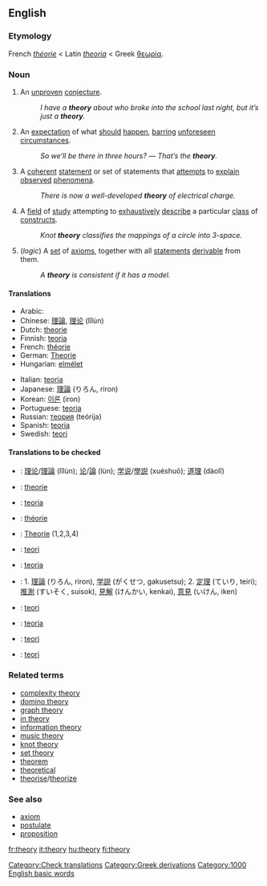 ==English==

===Etymology===
French ''[[théorie]]'' < Latin ''[[theoria]]'' < Greek [[θεωρία]].

===Noun===
{{en-noun|theory|theories}}

#{{countable}} An [[unproven]] [[conjecture]].
#: ''I have a '''theory''' about who broke into the school last night, but it’s just a '''theory'''.''
#{{uncountable}} An [[expectation]] of what [[should]] [[happen]], [[barring]] [[unforeseen]] [[circumstances]].
#: ''So we’ll be there in three hours?'' — ''That’s the '''theory'''.''
#{{countable}} {{science}}  A [[coherent]] [[statement]] or set of statements that [[attempt]]s to [[explain]] [[observe]]d [[phenomenon|phenomena]].
#: ''There is now a well-developed '''theory''' of electrical charge.''
#{{uncountable}} {{mathematics}} A [[field]] of [[study]] attempting to [[exhaustive]]ly [[describe]] a particular [[class]] of [[construct]]s. <!-- Not quite broad enough to include "music theory". Where do we put that? -->
#: ''Knot '''theory''' classifies the mappings of a circle into 3-space.''
#{{countable}} (''logic'') A [[set]] of [[axiom]]s, together with all [[statement]]s [[derivable]] from them.
#: ''A '''theory''' is consistent if it has a model.''

====Translations====
{{top}}
*Arabic: {{ARchar|[[نظرية]]}} {{Unicode|(naʐaríya)}} {{f}}
*Chinese: [[理論]], [[理论]] (lǐlùn)
*Dutch: [[theorie]] {{f}}
*Finnish: [[teoria]]
*French: [[théorie]] {{f}}
*German: [[Theorie]] {{f}}
*Hungarian: [[elmélet]]
{{mid}}
*Italian: [[teoria]] {{f}}
*Japanese: [[理論]] (りろん, riron)
*Korean: [[이론]] (iron)
*Portuguese: [[teoria]] {{f}}
*Russian: [[теория]] (teórija) {{f}}
*Spanish: [[teoria]] {{f}}
*Swedish: [[teori]]
{{bottom}}

====Translations to be checked====
{{checktrans}}
*{{ttbc|Chinese}}: [[理论]]/[[理論]] (lǐlùn); [[论]]/[[論]] (lùn); [[学说]]/[[學説]] (xuéshuō); [[道理]] (dàolǐ)
*{{ttbc|Dutch}}: [[theorie]] {{f}}
*{{ttbc|Finnish}}: [[teoria]]
*{{ttbc|French}}: [[théorie]] {{f}}
*{{ttbc|German}}: [[Theorie]] {{f}} (1,2,3,4)
*{{ttbc|Indonesian}}: [[teori]]
*{{ttbc|Italian}}: [[teoria]] {{f}}
*{{ttbc|Japanese}}: 1. [[理論]] (りろん, riron), [[学説]] (がくせつ, gakusetsu); 2. [[定理]] (ていり, teiri); [[推測]] (すいそく, suisok), [[見解]] (けんかい, kenkai), [[意見]] (いけん, iken)
*{{ttbc|Norwegian}}: [[teori]] {{m}}
*{{ttbc|Spanish}}: [[teoria]] {{f}}
*{{ttbc|Swedish}}: [[teori]]
*{{ttbc|Turkish}}: [[teori]]

===Related terms===
*[[complexity theory]]
*[[domino theory]]
*[[graph theory]]
*[[in theory]]
*[[information theory]]
*[[music theory]]
*[[knot theory]]
*[[set theory]]
*[[theorem]]
*[[theoretical]]
*[[theorise]]/[[theorize]]

===See also===
*[[axiom]]
*[[postulate]]
*[[proposition]]

[[Category:Check translations]]
[[Category:Greek derivations]]
[[Category:1000 English basic words]]

[[fr:theory]]
[[it:theory]]
[[hu:theory]]
[[fi:theory]]